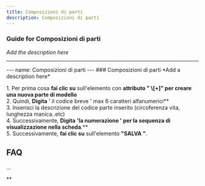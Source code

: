 ```yaml
---
title: Composizioni di parti
description: Composizioni di parti
---
```


### Guide for Composizioni di parti

*Add the description here*

___

\--- name: Composizioni di parti --- ### Composizioni di parti \*Add a description here\*  
  
  
1\. Per prima cosa **fai clic su** sull'elemento con **attributo " \\\[+\]" per creare una nuova parte di modello**  
2\. Quindi, **Digita** ' il codice breve ' max 6 caratteri alfanumerici**  
3\. Inserisci la descrizione del codice parte inserito (circoferenza vita, lunghezza manica..etc)  
4\. Successivamente, **Digita** **'la numerazione ' per la sequenza di visualizzazione nella scheda**.**  
5\. Successivamente, **fai clic su** sull'elemento **"SALVA "**.  
  

FAQ
---

...

**